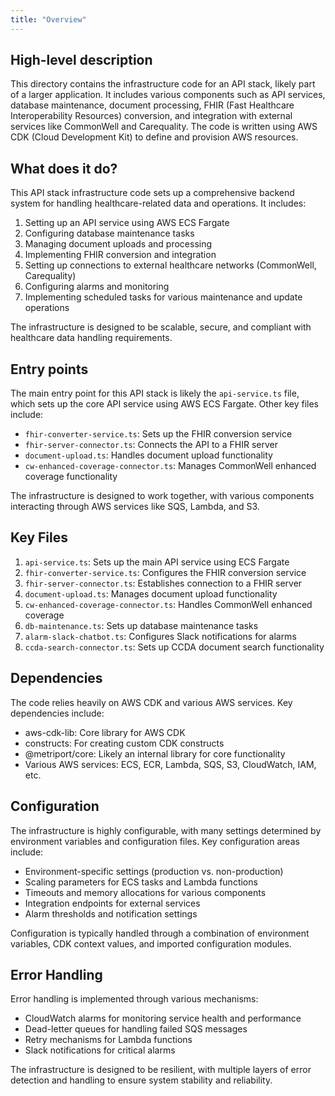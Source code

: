 ```yaml
---
title: "Overview"
---
```


## High-level description
This directory contains the infrastructure code for an API stack, likely part of a larger application. It includes various components such as API services, database maintenance, document processing, FHIR (Fast Healthcare Interoperability Resources) conversion, and integration with external services like CommonWell and Carequality. The code is written using AWS CDK (Cloud Development Kit) to define and provision AWS resources.

## What does it do?
This API stack infrastructure code sets up a comprehensive backend system for handling healthcare-related data and operations. It includes:

1. Setting up an API service using AWS ECS Fargate
2. Configuring database maintenance tasks
3. Managing document uploads and processing
4. Implementing FHIR conversion and integration
5. Setting up connections to external healthcare networks (CommonWell, Carequality)
6. Configuring alarms and monitoring
7. Implementing scheduled tasks for various maintenance and update operations

The infrastructure is designed to be scalable, secure, and compliant with healthcare data handling requirements.

## Entry points
The main entry point for this API stack is likely the `api-service.ts` file, which sets up the core API service using AWS ECS Fargate. Other key files include:

- `fhir-converter-service.ts`: Sets up the FHIR conversion service
- `fhir-server-connector.ts`: Connects the API to a FHIR server
- `document-upload.ts`: Handles document upload functionality
- `cw-enhanced-coverage-connector.ts`: Manages CommonWell enhanced coverage functionality

The infrastructure is designed to work together, with various components interacting through AWS services like SQS, Lambda, and S3.

## Key Files
1. `api-service.ts`: Sets up the main API service using ECS Fargate
2. `fhir-converter-service.ts`: Configures the FHIR conversion service
3. `fhir-server-connector.ts`: Establishes connection to a FHIR server
4. `document-upload.ts`: Manages document upload functionality
5. `cw-enhanced-coverage-connector.ts`: Handles CommonWell enhanced coverage
6. `db-maintenance.ts`: Sets up database maintenance tasks
7. `alarm-slack-chatbot.ts`: Configures Slack notifications for alarms
8. `ccda-search-connector.ts`: Sets up CCDA document search functionality

## Dependencies
The code relies heavily on AWS CDK and various AWS services. Key dependencies include:

- aws-cdk-lib: Core library for AWS CDK
- constructs: For creating custom CDK constructs
- @metriport/core: Likely an internal library for core functionality
- Various AWS services: ECS, ECR, Lambda, SQS, S3, CloudWatch, IAM, etc.

## Configuration
The infrastructure is highly configurable, with many settings determined by environment variables and configuration files. Key configuration areas include:

- Environment-specific settings (production vs. non-production)
- Scaling parameters for ECS tasks and Lambda functions
- Timeouts and memory allocations for various components
- Integration endpoints for external services
- Alarm thresholds and notification settings

Configuration is typically handled through a combination of environment variables, CDK context values, and imported configuration modules.

## Error Handling
Error handling is implemented through various mechanisms:

- CloudWatch alarms for monitoring service health and performance
- Dead-letter queues for handling failed SQS messages
- Retry mechanisms for Lambda functions
- Slack notifications for critical alarms

The infrastructure is designed to be resilient, with multiple layers of error detection and handling to ensure system stability and reliability.